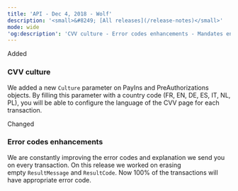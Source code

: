 ```yaml
---  
title: 'API - Dec 4, 2018 - Wolf'  
description: '<small>&#8249; [All releases](/release-notes)</small>'  
mode: wide  
'og:description': 'CVV culture - Error codes enhancements - Mandates enhancement'  
---  
```

  
  <div class="pill pill-green rn-pill">Added</div> 
  
### CVV culture  

We added a new `Culture` parameter on PayIns and PreAuthorizations objects. By filling this parameter with a country code (FR, EN, DE, ES, IT, NL, PL), you will be able to configure the language of the CVV page for each transaction.  
  <div class="pill pill-blue rn-pill">Changed</div> 
  
### Error codes enhancements  

We are constantly improving the error codes and explanation we send you on every transaction. On this release we worked on erasing empty `ResultMessage` and `ResultCode`. Now 100% of the transactions will have appropriate error code.